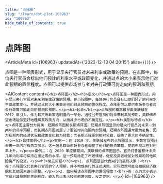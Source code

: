 ```yaml
---
title: "点阵图"
slug: "/learn/dot-plot-106963"
id: "106963"
hide_table_of_contents: true
---
```



# 点阵图

<ArticleMeta id={106963} updatedAt={'2023-12-13 04:20:15'} alias={`[]`} />
<div className='border-solid border-b border-t-0 my-4 border-[var(--ifm-color-gray-300)]' />

点图是一种图表形式，用于显示央行官员对未来利率或政策的预期。在点图中，每位央行官员会标出他们预计的利率水平或政策变化，并通过点的大小来表示他们对此预期的置信程度。点图可以提供市场参与者对央行政策可能走向的预测和预期。

<AIContent content={`<h2>点阵图</h2><h3>定义</h3><p>点阵图是一种图表形式，用于显示央行官员对未来利率或政策的预期。在点阵图中，每位央行官员会标出他们预计的利率水平或政策变化，并通过点的大小来表示他们对此预期的置信程度。点阵图可以提供市场参与者对央行政策可能走向的预测和预期。</p><h3>起源</h3><p>点阵图的概念最早由美联储在 2012 年引入，作为其货币政策透明度的一部分。通过公开官员们对未来利率的预期，美联储希望市场能够更好地理解其政策方向，从而减少市场的不确定性。</p><h3>类别与特点</h3><p>点阵图主要分为两类：短期点阵图和长期点阵图。短期点阵图显示的是央行官员对未来一到两年的利率预期，而长期点阵图则展示了更长时间范围内的预期。短期点阵图通常更为密集，因为短期内的经济状况和政策变化较为频繁；而长期点阵图则相对分散，反映了更大的不确定性。</p><h3>具体案例</h3><p>案例一：在 2019 年，美联储发布的点阵图显示，多数官员预计未来一年内将有两次加息。这一信息帮助市场参与者调整了他们的投资策略，提前布局以应对利率上升。</p><p>案例二：在 2020 年疫情期间，美联储的点阵图显示，官员们普遍预计未来几年内利率将保持在接近零的水平。这一预期稳定了市场情绪，促使投资者增加对股票和其他风险资产的投资。</p><h3>常见问题</h3><p>1. 点阵图是否代表央行的最终决策？<br/>答：点阵图仅代表央行官员的个人预期，并不构成央行的正式决策。实际政策可能会根据经济数据和其他因素进行调整。</p><p>2. 如何解读点阵图中的置信程度？<br/>答：点的大小表示官员对其预期的置信程度。较大的点表示较高的置信度，反之亦然。</p>`} id={106963} />

